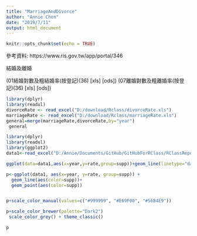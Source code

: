 ```yaml
---
title: "MarriageAndDivorce"
author: "Annie Chen"
date: "2019/7/11"
output: html_document
---
```


```r
knitr::opts_chunk$set(echo = TRUE)
```

參考資料:\r\n
https://www.ris.gov.tw/app/portal/346\r\n

結婚及離婚\r\n

(01結婚對數及粗結婚率(按登記)(36) [xls] [ods])\r\n
(07離婚對數及粗離婚率(按登記)(36) [xls] [ods])\r\n

```r
library(dplyr)
library(readxl)
divorceRate <- read_excel("D:/download/Rclass/divorceRate.xls")
marriageRate <- read_excel("D:/download/Rclass/marriageRate.xls")
general=merge(marriageRate,divorceRate,by="year")
 general
```

```r
library(dplyr)
library(readxl)
library(ggplot2)
data1<-read_excel("D:/Annie/Documents/GitHub/GitHubForRClass/RClassRepository/Week2/20190715/test/rateTest.xlsx")

ggplot(data=data1,aes(x=year,y=rate,group=supp))+geom_line(linetype="dashed",color="skyblue",size=1.2)+geom_point(color="pink",size=1.5)

p<-ggplot(data1, aes(x=year, y=rate, group=supp)) +
  geom_line(aes(color=supp))+
  geom_point(aes(color=supp))


p+scale_color_manual(values=c("#999999", "#E69F00", "#56B4E9"))

p+scale_color_brewer(palette="Dark2")
 scale_color_grey() + theme_classic()

p
```

